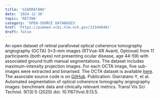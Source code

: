 ```yaml
---
title: 'GIARRATANO'
date: '2024-12-30'
topic: 'RETINA'
category: 'OPEN-SOURCE DATABASES'
href: 'https://pubmed.ncbi.nlm.nih.gov/33344049/'
draft: false
---
```


An open dataset of <span className="font-bold">retinal parafoveal optical coherence tomography angiography</span> (OCTA) 3×3-mm images (RTVue-XR Avanti, Optovue) from 11 participants (both eyes) not presenting ocular disease, age 44-59) with associated ground truth manual segmentations.
The dataset includes maximum-intensity projection images. For each OCTA image, five sub-images were extracted and binarised.
The OCTA dataset is available <a className="text-primary-400 underline" target="_blank" href="https://doi.org/10.7488/ds/2729">here</a>.
The associate source code is on <a className="text-primary-400 underline" target="_blank" href="https://github.com/giaylenia/OCTA_segm_study">GitHub</a>.
<span className="font-bold">Publication</span>: Giarratano Y, et al. Automated segmentation of optical coherence tomography angiography images: benchmark data and clinically relevant metrics.
Transl Vis Sci Technol. 9(13):5 (2020) doi: 10.1167/tvst.9.13.5.
